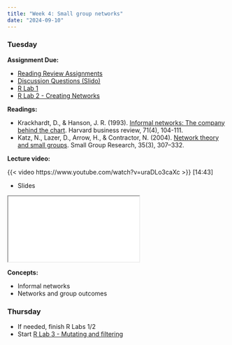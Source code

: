 ```yaml
---
title: "Week 4: Small group networks"
date: "2024-09-10"
---
```


### Tuesday

**Assignment Due:**

* [Reading Review Assignments](/syllabus/syllabus.qmd#reading-review-assignments)
* [Discussion Questions (Slido)](https://app.sli.do/event/55MbmRBCqZVxJdDiVxLR8p)
* [R Lab 1](/assignments/r_lab_1_-_installation.qmd)
* [R Lab 2 - Creating Networks](/assignments/r_lab_2_%E2%80%93_creating_networks.qmd)


**Readings:** 

* Krackhardt, D., & Hanson, J. R. (1993). [Informal networks: The company behind the chart](https://web.archive.org/web/20230224144321/https://hbr.org/1993/07/informal-networks-the-company-behind-the-chart). Harvard business review, 71(4), 104-111.
* Katz, N., Lazer, D., Arrow, H., & Contractor, N. (2004). [Network theory and small groups](https://libkey.io/libraries/228/articles/5387888/full-text-file?utm_source=api_559). Small Group Research, 35(3), 307–332.

**Lecture video:**

{{< video https://www.youtube.com/watch?v=uraDLo3caXc >}} [14:43]

* Slides

<iframe class='slide-deck' src="/lectures/content_lectures/week_4_small_groups.html"></iframe>


**Concepts:**

* Informal networks
* Networks and group outcomes

### Thursday

* If needed, finish R Labs 1/2 
* Start [R Lab 3 - Mutating and filtering](/assignments/r_lab_3_%E2%80%93_mutating_and_filtering.qmd)

